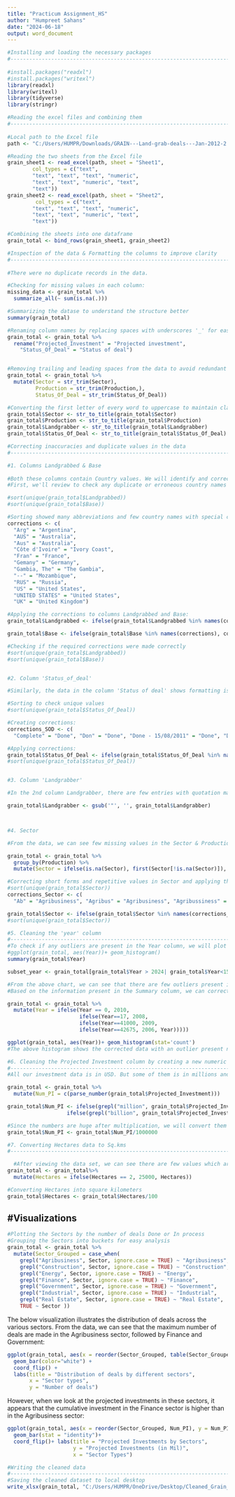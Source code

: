 ---
title: "Practicum Assignment_HS"
author: "Humpreet Sahans"
date: "2024-06-18"
output: word_document
---

```{r setup, include=FALSE, echo=FALSE}

#Installing and loading the necessary packages
#----------------------------------------------------------------------
  
#install.packages("readxl")
#install.packages("writexl")
library(readxl)
library(writexl)
library(tidyverse)
library(stringr)
```

```{r, echo=FALSE, include=FALSE}

#Reading the excel files and combining them
#----------------------------------------------------------------------
  
#Local path to the Excel file
path <- "C:/Users/HUMPR/Downloads/GRAIN---Land-grab-deals---Jan-2012-2.xlsx"

#Reading the two sheets from the Excel file
grain_sheet1 <- read_excel(path, sheet = "Sheet1",
        col_types = c("text", 
        "text", "text", "text", "numeric", 
        "text", "text", "numeric", "text", 
        "text"))
grain_sheet2 <- read_excel(path, sheet = "Sheet2",
         col_types = c("text", 
        "text", "text", "text", "numeric", 
        "text", "text", "numeric", "text", 
        "text"))

#Combining the sheets into one dataframe
grain_total <- bind_rows(grain_sheet1, grain_sheet2)
```

```{r, echo=FALSE, include=FALSE}

#Inspection of the data & Formatting the columns to improve clarity
#----------------------------------------------------------------------
  
#There were no duplicate records in the data.

#Checking for missing values in each column:
missing_data <- grain_total %>%
  summarize_all(~ sum(is.na(.)))

#Summarizing the datase to understand the structure better
summary(grain_total)

#Renaming column names by replacing spaces with underscores '_' for easier access
grain_total <- grain_total %>%
  rename("Projected_Investment" = "Projected investment",
    "Status_Of_Deal" = "Status of deal")


#Removing trailing and leading spaces from the data to avoid redundant values and consolidate similar categories
grain_total <- grain_total %>%
  mutate(Sector = str_trim(Sector),
         Production = str_trim(Production,),
         Status_Of_Deal = str_trim(Status_Of_Deal))

#Converting the first letter of every word to uppercase to maintain clarity
grain_total$Sector <- str_to_title(grain_total$Sector)
grain_total$Production <- str_to_title(grain_total$Production)
grain_total$Landgrabber <- str_to_title(grain_total$Landgrabber)
grain_total$Status_Of_Deal <- str_to_title(grain_total$Status_Of_Deal)

```


```{r, echo=FALSE}

#Correcting inaccuracies and duplicate values in the data
#----------------------------------------------------------------------

#1. Columns Landgrabbed & Base
  
#Both these columns contain Country values. We will identify and correct any spelling mistakes and eliminate repetitive values in these 2 columns.
#First, we'll review to check any duplicate or erroneous country names by sorting the unique values. If there are any issues found, we will correct them

#sort(unique(grain_total$Landgrabbed))
#sort(unique(grain_total$Base))

#Sorting showed many abbreviations and few country names with special characters. Hence we will create corrections for them:
corrections <- c(
  "Arg" = "Argentina",
  "AUS" = "Australia",
  "Aus" = "Australia",
  "Côte d'Ivoire" = "Ivory Coast",
  "Fran" = "France",
  "Gemany" = "Germany",
  "Gambia, The" = "The Gambia",
  "--" = "Mozambique",
  "RUS" = "Russia",
  "US" = "United States",
  "UNITED STATES" = "United States",
  "UK" = "United Kingdom")

#Applying the corrections to columns Landgrabbed and Base:
grain_total$Landgrabbed <- ifelse(grain_total$Landgrabbed %in% names(corrections), corrections[grain_total$Landgrabbed], grain_total$Landgrabbed)

grain_total$Base <- ifelse(grain_total$Base %in% names(corrections), corrections[grain_total$Base], grain_total$Base)

#Checking if the required corrections were made correctly
#sort(unique(grain_total$Landgrabbed))
#sort(unique(grain_total$Base))


#2. Column 'Status_of_deal'

#Similarly, the data in the column 'Status of deal' shows formatting issues and spelling errors.

#Sorting to check unique values
#sort(unique(grain_total$Status_Of_Deal))

#Creating corrections:
corrections_SOD <- c(
  "Complete" = "Done", "Don" = "Done", "Done - 15/08/2011" = "Done", "Done (50-Yr Lease)" = "Done", "Inprocess" = "In Process", "Suspended (October 2011)" = "Suspended", "Unclear" = NA)

#Applying corrections:
grain_total$Status_Of_Deal <- ifelse(grain_total$Status_Of_Deal %in% names(corrections_SOD), corrections[grain_total$Status_Of_Deal], grain_total$Status_Of_Deal)
#sort(unique(grain_total$Status_Of_Deal))


#3. Column 'Landgrabber'

#In the 2nd column Landgrabber, there are few entries with quotation marks within the values. We need to modify those entries:

grain_total$Landgrabber <- gsub('"', '', grain_total$Landgrabber)



#4. Sector

#From the data, we can see few missing values in the Sector & Production columns as well as several spelling errors. Without additional information, we shouldn't assume the Production values, but we can infer and fill in the missing Sector values using the data form the Production column for as many cells as possible:

grain_total <- grain_total %>%
  group_by(Production) %>%
  mutate(Sector = ifelse(is.na(Sector), first(Sector[!is.na(Sector)]), Sector)) %>% ungroup()

#Correcting short forms and repetitive values in Sector and applying them
#sort(unique(grain_total$Sector))
corrections_Sector <- c(
  "Ab" = "Agribusiness", "Agribus" = "Agribusiness", "Agribussiness" = "Agribusiness", "Fin" = "Finance", "Na" = "NA")

grain_total$Sector <- ifelse(grain_total$Sector %in% names(corrections_Sector), corrections[grain_total$Sector], grain_total$Sector)
#sort(unique(grain_total$Sector))

```


```{r, echo=FALSE, include=FALSE}

#5. Cleaning the 'year' column
#----------------------------------------------------------------------
#To check if any outliers are present in the Year column, we will plot it using a histogram and min/max values
#ggplot(grain_total, aes(Year))+ geom_histogram()
summary(grain_total$Year)

subset_year <- grain_total[grain_total$Year > 2024| grain_total$Year<1500,]

#From the above chart, we can see that there are few outliers present in the data since the minimum value is 0 and maximum is 42675, which are not appropriate values for years. To correct these, we will check the data present in the Summary column for these values.
#Based on the information present in the Summary column, we can correct the following years to their real values:

grain_total <- grain_total %>% 
  mutate(Year = ifelse(Year == 0, 2010,
                       ifelse(Year==17, 2008,
                       ifelse(Year==41000, 2009,
                       ifelse(Year==42675, 2006, Year)))))

ggplot(grain_total, aes(Year))+ geom_histogram(stat='count')
#The above histogram shows the corrected data with an outlier present near 1900

```

```{r, echo=FALSE, include=FALSE}

#6. Cleaning the Projected Investment column by creating a new numeric column
#----------------------------------------------------------------------
#All our investment data is in USD. But some of them is in millions and some in billions. To handle this, we will create a new numeric column by parsing the numbers and adjusting for millions and billions

grain_total <- grain_total %>% 
  mutate(Num_PI = c(parse_number(grain_total$Projected_Investment)))

grain_total$Num_PI <- ifelse(grepl("million", grain_total$Projected_Investment, ignore.case = TRUE), grain_total$Num_PI*1000000,
                   ifelse(grepl("billion", grain_total$Projected_Investment, ignore.case = TRUE), grain_total$Num_PI*1000000000, grain_total$Num_PI))

#Since the numbers are huge after multiplication, we will convert them in millions for ease of plotting
grain_total$Num_PI <- grain_total$Num_PI/1000000

```

```{r, echo=FALSE, include=FALSE}

#7. Converting Hectares data to Sq.kms
#----------------------------------------------------------------------

  #After viewing the data set, we can see there are few values which are incorrectly coded. Using the Summary sections, we need to update the correct values before processing further
grain_total <- grain_total%>% 
  mutate(Hectares = ifelse(Hectares == 2, 25000, Hectares))

#Converting Hectares into square kilometers
grain_total$Hectares <- grain_total$Hectares/100
```


#Visualizations
-----------------------------------------------------------------------
```{r, echo=FALSE, include=FALSE}

#Plotting the Sectors by the number of deals Done or In process
#Grouping the Sectors into buckets for easy analysis
grain_total <- grain_total %>% 
  mutate(Sector_Grouped = case_when(
    grepl("Agribusiness", Sector, ignore.case = TRUE) ~ "Agribusiness",
    grepl("Construction", Sector, ignore.case = TRUE) ~ "Construction",
    grepl("Energy", Sector, ignore.case = TRUE) ~ "Energy",
    grepl("Finance", Sector, ignore.case = TRUE) ~ "Finance",
    grepl("Government", Sector, ignore.case = TRUE) ~ "Government",
    grepl("Industrial", Sector, ignore.case = TRUE) ~ "Industrial",
    grepl("Real Estate", Sector, ignore.case = TRUE) ~ "Real Estate",
    TRUE ~ Sector ))
```

The below visualization illustrates the distribution of deals across the various sectors. From the data, we can see that the maximum number of deals are made in the Agribusiness sector, followed by Finance and Government:

```{r, echo=FALSE}

ggplot(grain_total, aes(x = reorder(Sector_Grouped, table(Sector_Grouped)[Sector_Grouped]), fill = Status_Of_Deal)) +
  geom_bar(color="white") +
  coord_flip() +
  labs(title = "Distribution of deals by different sectors",
       x = "Sector types",
       y = "Number of deals")

```

However, when we look at the projected investments in these sectors, it appears that the cumulative investment in the Finance sector is higher than in the Agribusiness sector:

```{r, echo=FALSE, warning=FALSE}

ggplot(grain_total, aes(x = reorder(Sector_Grouped, Num_PI), y = Num_PI))+
  geom_bar(stat = "identity")+
  coord_flip()+ labs(title = "Projected Investments by Sectors",
                     y = "Projected Investments (in Mil)",
                     x = "Sector Types")

```


```{r, echo=FALSE, include=FALSE}
#Writing the cleaned data
#----------------------------------------------------------------------
#Saving the cleaned dataset to local desktop
write_xlsx(grain_total, "C:/Users/HUMPR/OneDrive/Desktop/Cleaned_Grain_Data.xlsx")
```

